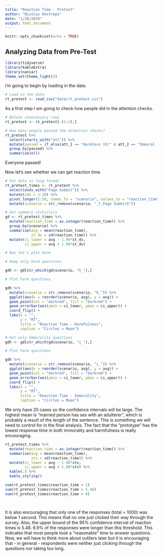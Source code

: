```yaml
---
title: "Reaction Time - Pretest"
author: "Nicolas Restrepo"
date: "1/28/2020"
output: html_document
---
```


```r
knitr::opts_chunk$set(echo = TRUE)
```

## Analyzing Data from Pre-Test

```r
library(tidyverse)
library(kableExtra)
library(naniar)
theme_set(theme_light())
```

I'm going to begin by loading in the data. 

```r
# Load in the data 
rt_pretest <- read_csv("data/rt_pretest.csv")
```

As a first step I am going to check how people did in the attention checks. 

```r
# Delete unnecessary rows
rt_pretest <- rt_pretest[-(1:2),]

# How many people passed the attention checks?
rt_pretest %>% 
  select(starts_with("att")) %>% 
  mutate(passed = if_else(att_1 == "Harmless (K)" & att_2 == "Immoral (J)" & att_3 == "Harmful (J)", 1, 0)) %>% 
  group_by(passed) %>% 
  summarise(n())
```

Everyone passed! 

Now let's see whether we can get reaction time. 

```r
# Put data in long format
rt_pretest_times <- rt_pretest %>% 
  select(ends_with("Page Submit")) %>% 
  mutate(ids = 1:20) %>% 
  pivot_longer(1:50, names_to = "scenario", values_to = "reaction_time") %>% 
  mutate(scenario = str_remove(scenario, "_t_Page Submit$"))

# Get summary statistics 
gd <- rt_pretest_times %>% 
  mutate(reaction_time = as.integer(reaction_time)) %>% 
  group_by(scenario) %>% 
  summarise(avg = mean(reaction_time), 
            st_dv = sd(reaction_time)) %>% 
  mutate(ci_lower = avg - 1.96*st_dv, 
         ci_upper = avg + 1.96*st_dv)

# Now let's plot harm 

# Keep only harm questions 

gdh <- gd[str_which(gd$scenario, "h_"),]

# Plot harm questions 

gdh %>% 
  mutate(scenario = str_remove(scenario, "h_")) %>% 
  ggplot(aes(x = reorder(scenario, avg), y = avg)) + 
  geom_point(col = "darkred", fill = "darkred") +
  geom_errorbar(aes(ymin = ci_lower, ymax = ci_upper)) +
  coord_flip() + 
  labs(x = "", 
       y = "RT", 
       title = "Reaction Time - Harmfulness", 
       caption = "Circles = Mean")

# Get only Immorality questions 
gdh <- gd[str_which(gd$scenario, "i_"),]

# Plot harm questions 

gdh %>% 
  mutate(scenario = str_remove(scenario, "i_")) %>% 
  ggplot(aes(x = reorder(scenario, avg), y = avg)) + 
  geom_point(col = "darkred", fill = "darkred") + 
  geom_errorbar(aes(ymin = ci_lower, ymax = ci_upper)) +
  coord_flip() + 
  labs(x = "", 
       y = "RT", 
       title = "Reaction Time - Immorality",
       caption = "Circles = Mean")
```

We only have 20 cases so the confidence intervals will be large. The highest mean is "married person has sex with an adulterer", which is probably a result of the length of the sentence. This is something we will need to control for in the final analysis. The fact that the "prototype" has the lowest response time in both immorality and harmfulness is really encouraging. 

```r

rt_pretest_times %>% 
  mutate(reaction_time = as.integer(reaction_time)) %>% 
  summarise(avg = mean(reaction_time), 
            stv = sd(reaction_time)) %>% 
  mutate(ci_lower = avg - 1.96*stv, 
         ci_upper = avg + 1.96*stv) %>% 
  kable(.) %>% 
  kable_styling()

sum(rt_pretest_times$reaction_time < 1)
sum(rt_pretest_times$reaction_time > 5.46)
sum(rt_pretest_times$reaction_time > 9)

  
```

It is also encouraging that only one of the responses (total = 1000) was below 1 second. This means that no one just clicked their way through the survey. Also, the upper bound of the 95% confidence interval of reaction times is 5.46. 6.9% of the responses were longer than this threshold. This indicates that most people took a "reasonable" time to answer questions. Now, we will have to think more about outliers later but it is encouraging that - in general - respondents were neither just clicking through the questions nor taking too long. 


